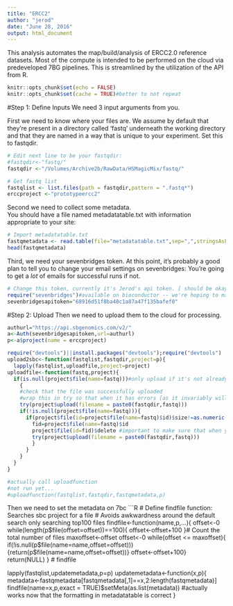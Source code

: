 ```yaml
---
title: "ERCC2"
author: "jerod"
date: "June 28, 2016"
output: html_document
---
```


This analysis automates the map/build/analysis of ERCC2.0 reference datasets.
Most of the compute is intended to be performed on the cloud via predeveloped 7BG pipelines.
This is streamlined by the utilization of the API from R.
```r
knitr::opts_chunk$set(echo = FALSE)
knitr::opts_chunk$set(cache = TRUE)#better to not repeat
```

#Step 1:  Define Inputs
We need 3 input arguments from you.

First we need to know where your files are.  We assume by default that they're 
present in a directory called 'fastq' underneath the working directory and that
they are named in a way that is unique to your experiment. Set this to fastqdir.

```r
# Edit next line to be your fastqdir:
#fastqdir<-"fastq/"
fastqdir <-"/Volumes/Archive2b/RawData/HSMagicMix/fastq/"

# Get fastq list
fastqlist <- list.files(path = fastqdir,pattern = ".fastq*")
erccproject <-"prototypeercc2"
```
Second we need to collect some metadata.  
You should have a file named metadatatable.txt with information appropriate to 
your site:

```r
# Import metadatatable.txt
fastqmetadata <- read.table(file="metadatatable.txt",sep=",",stringsAsFactors = FALSE,header = TRUE,colClasses = c(rep("character",10)))
head(fastqmetadata)
```
Third, we need your sevenbridges token.  At this point, it's probably a good plan to tell you to change your email settings on sevenbridges:
You're going to get a *lot* of emails for successful runs if not.
```r
# Change this token, currently it's Jerod's api token. [ should be okay for this 1 HS run]
require("sevenbridges")#available on bioconductor -- we're hoping to make this all as a pre-setup VM...
sevenbridgesapitoken="68916d51f8ba48c1a87a47f135bafef0"
```

#Step 2: Upload
Then we need to upload them to the cloud for processing.  
```r
authurl="https://api.sbgenomics.com/v2/"
a<-Auth(sevenbridgesapitoken,url=authurl)
p<-a$project(name = erccproject)

require("devtools")||install.packages("devtools");require("devtools")
upload2sbc<-function(fastqlist,fastqdir,project=p){
  lapply(fastqlist,uploadfile,project=project)
uploadfile<-function(fastq,project){
  if(is.null(project$file(name=fastq)))#only upload if it's not already in the cloud folder.  
    {
    #check that the file was successfully uploaded
    #wrap this in try so that when it has errors [as it invariably will], it doesn't cancel everything.
    try(project$upload(filename = paste0(fastqdir,fastq)))
    if(!is.null(project$file(name=fastq))){
      if(project$file(id=project$file(name=fastq)$id)$size!=as.numeric(file.info(paste0(fastqdir,fastq))[1])){ #if the local size isn't the remote size, try again.
        fid=project$file(name=fastq)$id
        project$file(id=fid)$delete #important to make sure that when you make a 'delete' call, it's to the file and not to the project...
        try(project$upload(filename = paste0(fastqdir,fastq)))
        }
      }
    }
  }
}

#actually call uploadfunction
#not run yet...
#uploadfunction(fastqlist,fastqdir,fastqmetadata,p)
```
Then we need to set the metadata on 7bc
```R
# Define findfile function:   Searches sbc project for a file
# Avoids awkwardness around the default search only searching top100 files
findfile<-function(name,p,...){
  offset<-0
  while(length(p$file(offset=offset))==100){
    offset<-offset+100
  }# Count the total number of files
  maxoffset<-offset
  offset<-0
  while(offset <= maxoffset){
    if(!is.null(p$file(name=name,offset=offset))){return(p$file(name=name,offset=offset))}
    offset<-offset+100}
return(NULL)
} # findfile 

lapply(fastqlist,updatemetadata,p=p)
updatemetadata<-function(x,p){
metadata<-fastqmetadata[fastqmetadata[,1]==x,2:length(fastqmetadata)]
findfile(name=x,p,exact = TRUE)$setMeta(as.list(metadata)) #actually works now that the formatting in metadatatable is correct
}




